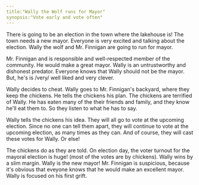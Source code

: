 ```yaml
---
title:"Wally the Wolf runs for Mayor"
synopsis:"Vote early and vote often"
---
```


There is going to be an election in the town where the lakehouse is! The town needs a new mayor.
Everyone is very excited and talking about the election.
Wally the wolf and Mr. Finnigan are going to run for mayor.

Mr. Finnigan and is responsible and well-respected member of the community.
He would make a great mayor. Wally is an untrustworthy and dishonest predator.
Everyone knows that Wally should not be the mayor.
But, he's is /very/ well liked and very clever.

Wally decides to cheat. Wally goes to Mr. Finnigan's backyard, where they keep the chickens.
He tells the chickens his plan. The chickens are terrified of Wally.
He has eaten many of the their friends and family, and they know he'll eat them to.
So they listen to what he has to say.

Wally tells the chickens his idea.
They will all go to vote at the upcoming election.
Since no one can tell them apart, they will continue to vote at the upcoming election, as many times as they can.
And of course, they will cast these votes for Wally.
Or else!

The chickens do as they are told.
On election day, the voter turnout for the mayoral election is huge! (most of the votes are by chickens).
Wally wins by a slim margin. Wally is the new mayor!
Mr. Finnigan is suspicious, because it's obvious that eveyone knows that he would make an excellent mayor.
Wally is focused on his first grift.
